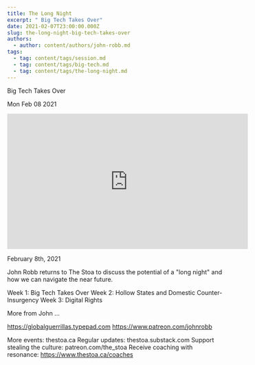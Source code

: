 ```yaml
---
title: The Long Night
excerpt: " Big Tech Takes Over"
date: 2021-02-07T23:00:00.000Z
slug: the-long-night-big-tech-takes-over
authors:
  - author: content/authors/john-robb.md
tags:
  - tag: content/tags/session.md
  - tag: content/tags/big-tech.md
  - tag: content/tags/the-long-night.md
---
```




 Big Tech Takes Over

Mon Feb 08 2021

<iframe width="560" height="315" src="https://www.youtube.com/embed/lN2FKnRB1Xo" title="The Long Night: Big Tech Takes Over w/ John Robb" frameborder="0" allow="accelerometer; autoplay; clipboard-write; encrypted-media; gyroscope; picture-in-picture" allowfullscreen ></iframe>

February 8th, 2021

John Robb returns to The Stoa to discuss the potential of a "long night" and how we can navigate the near future. 

Week 1: Big Tech Takes Over
Week 2: Hollow States and Domestic Counter-Insurgency
Week 3: Digital Rights

More from John ...

https://globalguerrillas.typepad.com
https://www.patreon.com/johnrobb

More events: thestoa.ca
Regular updates: thestoa.substack.com
Support stealing the culture: patreon.com/the_stoa
Receive coaching with resonance: https://www.thestoa.ca/coaches


